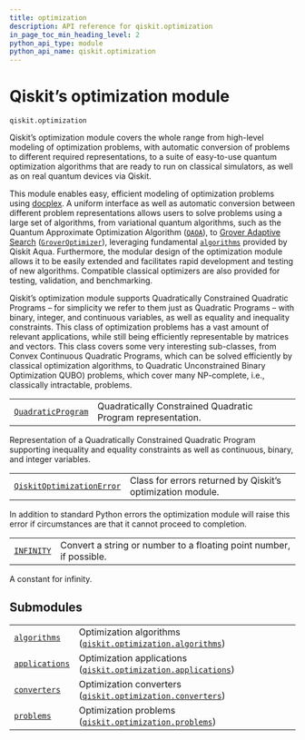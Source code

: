 ```yaml
---
title: optimization
description: API reference for qiskit.optimization
in_page_toc_min_heading_level: 2
python_api_type: module
python_api_name: qiskit.optimization
---
```


<span id="module-qiskit.optimization" />

<span id="qiskit-optimization" />

<span id="qiskit-s-optimization-module-qiskit-optimization" />

# Qiskit’s optimization module

`qiskit.optimization`

Qiskit’s optimization module covers the whole range from high-level modeling of optimization problems, with automatic conversion of problems to different required representations, to a suite of easy-to-use quantum optimization algorithms that are ready to run on classical simulators, as well as on real quantum devices via Qiskit.

This module enables easy, efficient modeling of optimization problems using [docplex](https://developer.ibm.com/docloud/documentation/optimization-modeling/modeling-for-python/). A uniform interface as well as automatic conversion between different problem representations allows users to solve problems using a large set of algorithms, from variational quantum algorithms, such as the Quantum Approximate Optimization Algorithm ([`QAOA`](qiskit.aqua.algorithms.QAOA "qiskit.aqua.algorithms.QAOA")), to [Grover Adaptive Search](https://arxiv.org/abs/quant-ph/9607014) ([`GroverOptimizer`](qiskit.optimization.algorithms.GroverOptimizer "qiskit.optimization.algorithms.GroverOptimizer")), leveraging fundamental [`algorithms`](qiskit.aqua.algorithms#module-qiskit.aqua.algorithms "qiskit.aqua.algorithms") provided by Qiskit Aqua. Furthermore, the modular design of the optimization module allows it to be easily extended and facilitates rapid development and testing of new algorithms. Compatible classical optimizers are also provided for testing, validation, and benchmarking.

Qiskit’s optimization module supports Quadratically Constrained Quadratic Programs – for simplicity we refer to them just as Quadratic Programs – with binary, integer, and continuous variables, as well as equality and inequality constraints. This class of optimization problems has a vast amount of relevant applications, while still being efficiently representable by matrices and vectors. This class covers some very interesting sub-classes, from Convex Continuous Quadratic Programs, which can be solved efficiently by classical optimization algorithms, to Quadratic Unconstrained Binary Optimization QUBO) problems, which cover many NP-complete, i.e., classically intractable, problems.

|                                                                                                   |                                                             |
| ------------------------------------------------------------------------------------------------- | ----------------------------------------------------------- |
| [`QuadraticProgram`](qiskit.optimization.QuadraticProgram "qiskit.optimization.QuadraticProgram") | Quadratically Constrained Quadratic Program representation. |

Representation of a Quadratically Constrained Quadratic Program supporting inequality and equality constraints as well as continuous, binary, and integer variables.

|                                                                                                                        |                                                            |
| ---------------------------------------------------------------------------------------------------------------------- | ---------------------------------------------------------- |
| [`QiskitOptimizationError`](qiskit.optimization.QiskitOptimizationError "qiskit.optimization.QiskitOptimizationError") | Class for errors returned by Qiskit’s optimization module. |

In addition to standard Python errors the optimization module will raise this error if circumstances are that it cannot proceed to completion.

|                                                                           |                                                                     |
| ------------------------------------------------------------------------- | ------------------------------------------------------------------- |
| [`INFINITY`](qiskit.optimization.INFINITY "qiskit.optimization.INFINITY") | Convert a string or number to a floating point number, if possible. |

A constant for infinity.

## Submodules

|                                                                                                                               |                                                                                                                                                                               |
| ----------------------------------------------------------------------------------------------------------------------------- | ----------------------------------------------------------------------------------------------------------------------------------------------------------------------------- |
| [`algorithms`](qiskit.optimization.algorithms#module-qiskit.optimization.algorithms "qiskit.optimization.algorithms")         | Optimization algorithms ([`qiskit.optimization.algorithms`](qiskit.optimization.algorithms#module-qiskit.optimization.algorithms "qiskit.optimization.algorithms"))           |
| [`applications`](qiskit.optimization.applications#module-qiskit.optimization.applications "qiskit.optimization.applications") | Optimization applications ([`qiskit.optimization.applications`](qiskit.optimization.applications#module-qiskit.optimization.applications "qiskit.optimization.applications")) |
| [`converters`](qiskit.optimization.converters#module-qiskit.optimization.converters "qiskit.optimization.converters")         | Optimization converters ([`qiskit.optimization.converters`](qiskit.optimization.converters#module-qiskit.optimization.converters "qiskit.optimization.converters"))           |
| [`problems`](qiskit.optimization.problems#module-qiskit.optimization.problems "qiskit.optimization.problems")                 | Optimization problems ([`qiskit.optimization.problems`](qiskit.optimization.problems#module-qiskit.optimization.problems "qiskit.optimization.problems"))                     |

